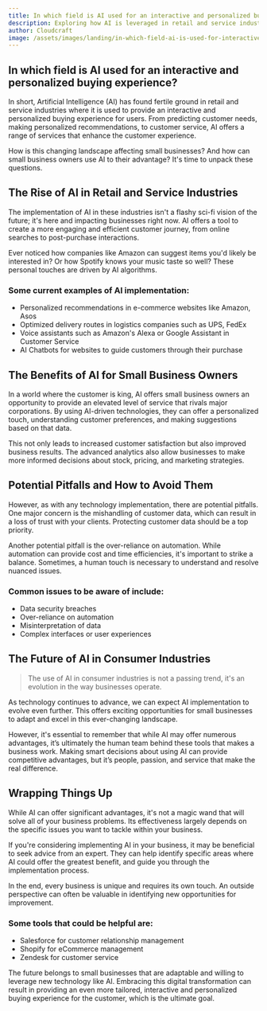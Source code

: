 ```yaml
---
title: In which field is AI used for an interactive and personalized buying experience?
description: Exploring how AI is leveraged in retail and service industries to provide a unique, personal and interactive experience for the consumer.
author: Cloudcraft
image: /assets/images/landing/in-which-field-ai-is-used-for-interactive-and-personalized-buying-experience.jpg
---
```


## In which field is AI used for an interactive and personalized buying experience?

In short, Artificial Intelligence (AI) has found fertile ground in retail and service industries where it is used to provide an interactive and personalized buying experience for users. From predicting customer needs, making personalized recommendations, to customer service, AI offers a range of services that enhance the customer experience.

How is this changing landscape affecting small businesses? And how can small business owners use AI to their advantage? It's time to unpack these questions.

<ServicesBlurb />

## The Rise of AI in Retail and Service Industries

The implementation of AI in these industries isn't a flashy sci-fi vision of the future; it's here and impacting businesses right now. AI offers a tool to create a more engaging and efficient customer journey, from online searches to post-purchase interactions.

Ever noticed how companies like Amazon can suggest items you'd likely be interested in? Or how Spotify knows your music taste so well? These personal touches are driven by AI algorithms.

### Some current examples of AI implementation:

 * Personalized recommendations in e-commerce websites like Amazon, Asos
 * Optimized delivery routes in logistics companies such as UPS, FedEx
 * Voice assistants such as Amazon's Alexa or Google Assistant in Customer Service
 * AI Chatbots for websites to guide customers through their purchase

## The Benefits of AI for Small Business Owners

In a world where the customer is king, AI offers small business owners an opportunity to provide an elevated level of service that rivals major corporations. By using AI-driven technologies, they can offer a personalized touch, understanding customer preferences, and making suggestions based on that data.

This not only leads to increased customer satisfaction but also improved business results. The advanced analytics also allow businesses to make more informed decisions about stock, pricing, and marketing strategies.

## Potential Pitfalls and How to Avoid Them

However, as with any technology implementation, there are potential pitfalls. One major concern is the mishandling of customer data, which can result in a loss of trust with your clients. Protecting customer data should be a top priority.

Another potential pitfall is the over-reliance on automation. While automation can provide cost and time efficiencies, it's important to strike a balance. Sometimes, a human touch is necessary to understand and resolve nuanced issues.

### Common issues to be aware of include:

 * Data security breaches
 * Over-reliance on automation
 * Misinterpretation of data
 * Complex interfaces or user experiences

<GetStartedBlurb />

## The Future of AI in Consumer Industries

<blockquote>The use of AI in consumer industries is not a passing trend, it's an evolution in the way businesses operate.</blockquote>

As technology continues to advance, we can expect AI implementation to evolve even further. This offers exciting opportunities for small businesses to adapt and excel in this ever-changing landscape.

However, it's essential to remember that while AI may offer numerous advantages, it’s ultimately the human team behind these tools that makes a business work. Making smart decisions about using AI can provide competitive advantages, but it’s people, passion, and service that make the real difference.

## Wrapping Things Up

While AI can offer significant advantages, it's not a magic wand that will solve all of your business problems. Its effectiveness largely depends on the specific issues you want to tackle within your business.

If you're considering implementing AI in your business, it may be beneficial to seek advice from an expert. They can help identify specific areas where AI could offer the greatest benefit, and guide you through the implementation process.

In the end, every business is unique and requires its own touch. An outside perspective can often be valuable in identifying new opportunities for improvement. 

### Some tools that could be helpful are:

 * Salesforce for customer relationship management
 * Shopify for eCommerce management
 * Zendesk for customer service

The future belongs to small businesses that are adaptable and willing to leverage new technology like AI. Embracing this digital transformation can result in providing an even more tailored, interactive and personalized buying experience for the customer, which is the ultimate goal.
